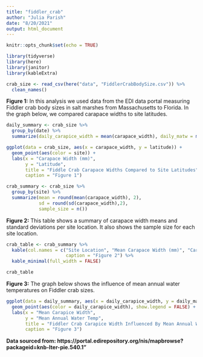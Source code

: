 ```yaml
---
title: "fiddler_crab"
author: "Julia Parish"
date: "8/20/2021"
output: html_document
---
```


```r
knitr::opts_chunk$set(echo = TRUE)

library(tidyverse)
library(here)
library(janitor)
library(kableExtra)

```


```r
crab_size <- read_csv(here("data", "FiddlerCrabBodySize.csv")) %>%
  clean_names()
```

**Figure 1:** In this analysis we used data from the EDI data portal measuring Fiddler crab body sizes in salt marshes from Massachusetts to Florida. In the graph below, we compared carapace widths to site latitudes. 


```r

daily_summary <- crab_size %>% 
  group_by(date) %>% 
  summarize(daily_carapice_width = mean(carapace_width), daily_matw = mean(matw))

ggplot(data = crab_size, aes(x = carapace_width, y = latitude)) +
  geom_point(aes(color = site)) +
  labs(x = "Carapace Width (mm)",
       y = "Latitude",
       title = "Fiddle Crab Carapace Widths Compared to Site Latitudes",
       caption = "Figure 1")


```


```r
crab_summary <- crab_size %>% 
  group_by(site) %>% 
  summarize(mean = round(mean(carapace_width), 2),
            sd = round(sd(carapace_width),2),
            sample_size = n())
```


**Figure 2:** This table shows a summary of carapace width means and standard deviations per site location. It also shows the sample size for each site location.

```r
crab_table <- crab_summary %>% 
  kable(col.names = c("Site Location", "Mean Carapace Width (mm)", "Carapace Width Std Dev (mm)", "Sample Size"), 
                      caption = "Figure 2") %>% 
  kable_minimal(full_width = FALSE)

crab_table
```
**Figure 3:** The graph below shows the influence of mean annual water temperatures on Fiddler crab sizes. 

```r
ggplot(data = daily_summary, aes(x = daily_carapice_width, y = daily_matw)) +
  geom_point(aes(color = daily_carapice_width), show.legend = FALSE) +
  labs(x = "Mean Carapice Width",
       y = "Mean Annual Water Temp", 
       title = "Fiddler Crab Carapice Width Influenced By Mean Annual Water Temperature", 
       caption = "Figure 3")


```

**Data sourced from: https://portal.edirepository.org/nis/mapbrowse?packageid=knb-lter-pie.540.1"**


